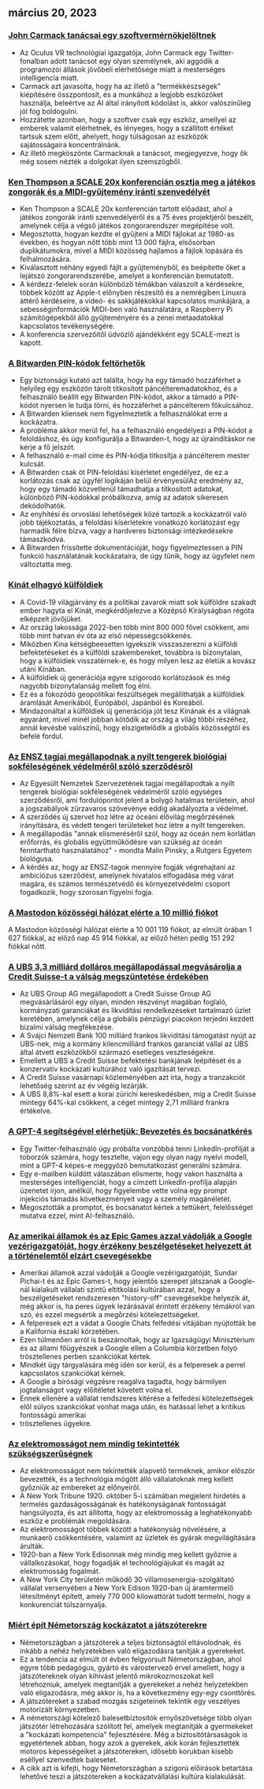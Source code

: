 

<CallToAction />

<Steps>

## március 20, 2023

### [John Carmack tanácsai egy szoftvermérnökjelöltnek](https://twitter.com/ID_AA_Carmack/status/1637087219591659520?ref=hackernewsgpt.com)

- Az Oculus VR technológiai igazgatója, John Carmack egy Twitter-fonalban adott tanácsot egy olyan személynek, aki aggódik a programozói állások jövőbeli elérhetősége miatt a mesterséges intelligencia miatt.
- Carmack azt javasolta, hogy ha az illető a "termékkészségek" kiépítésére összpontosít, és a munkához a legjobb eszközöket használja, beleértve az AI által irányított kódolást is, akkor valószínűleg jól fog boldogulni.
- Hozzátette azonban, hogy a szoftver csak egy eszköz, amellyel az emberek valamit elérhetnek, és lényeges, hogy a szállított értéket tartsuk szem előtt, ahelyett, hogy túlságosan az eszközök sajátosságaira koncentrálnánk.
- Az illető megköszönte Carmacknak a tanácsot, megjegyezve, hogy ők még sosem nézték a dolgokat ilyen szemszögből.

### [Ken Thompson a SCALE 20x konferencián osztja meg a játékos zongorák és a MIDI-gyűjtemény iránti szenvedélyét](https://www.youtube.com/watch?v=kaandEt_pKw&ref=hackernewsgpt.com)

- Ken Thompson a SCALE 20x konferencián tartott előadást, ahol a játékos zongorák iránti szenvedélyéről és a 75 éves projektjéről beszélt, amelynek célja a végső játékos zongorarendszer megépítése volt.
- Megosztotta, hogyan kezdte el gyűjteni a MIDI fájlokat az 1980-as években, és hogyan nőtt több mint 13 000 fájlra, elsősorban duplikátumokra, mivel a MIDI közösség hajlamos a fájlok lopására és felhalmozására.
- Kiválasztott néhány egyedi fájlt a gyűjteményből, és beépítette őket a lejátszó zongorarendszerébe, amelyet a konferencián bemutatott.
- A kérdezz-felelek során különböző témákban válaszolt a kérdésekre, többek között az Apple-t előnyben részesítő és a nemrégiben Linuxra áttérő kérdéseire, a videó- és sakkjátékokkal kapcsolatos munkájára, a sebességinformációk MIDI-ben való használatára, a Raspberry Pi számítógépekből álló gyűjteményére és a zenei metaadatokkal kapcsolatos tevékenységére.
- A konferencia szervezőitől üdvözlő ajándékként egy SCALE-mezt is kapott.

### [A Bitwarden PIN-kódok feltörhetők](https://ambiso.github.io/bitwarden-pin/?ref=hackernewsgpt.com)

- Egy biztonsági kutató azt találta, hogy ha egy támadó hozzáférhet a helyileg egy eszközön tárolt titkosított páncélteremadatokhoz, és a felhasználó beállít egy Bitwarden PIN-kódot, akkor a támadó a PIN-kódot nyersen le tudja törni, és hozzáférhet a páncélterem főkulcsához.
- A Bitwarden kliensek nem figyelmeztetik a felhasználókat erre a kockázatra.
- A probléma akkor merül fel, ha a felhasználó engedélyezi a PIN-kódot a feloldáshoz, és úgy konfigurálja a Bitwarden-t, hogy az újraindításkor ne kérje a fő jelszót.
- A felhasználó e-mail címe és PIN-kódja titkosítja a páncélterem mester kulcsát.
- A Bitwarden csak öt PIN-feloldási kísérletet engedélyez, de ez a korlátozás csak az ügyfél logikáján belül érvényesülAz eredmény az, hogy egy támadó közvetlenül támadhatja a titkosított adatokat, különböző PIN-kódokkal próbálkozva, amíg az adatok sikeresen dekódolhatók.
- Az enyhítési és orvoslási lehetőségek közé tartozik a kockázatról való jobb tájékoztatás, a feloldási kísérletekre vonatkozó korlátozást egy harmadik félre bízva, vagy a hardveres biztonsági intézkedésekre támaszkodva.
- A Bitwarden frissítette dokumentációját, hogy figyelmeztessen a PIN funkció használatának kockázataira, de úgy tűnik, hogy az ügyfelet nem változtatta meg.

### [Kínát elhagyó külföldiek](https://www.persuasion.community/p/leaving-china?ref=hackernewsgpt.com)

- A Covid-19 világjárvány és a politikai zavarok miatt sok külföldre szakadt ember hagyta el Kínát, megkérdőjelezve a Középső Királyságban régóta elképzelt jövőjüket.
- Az ország lakossága 2022-ben több mint 800 000 fővel csökkent, ami több mint hatvan év óta az első népességcsökkenés.
- Miközben Kína kétségbeesetten igyekszik visszaszerezni a külföldi befektetéseket és a külföldi szakembereket, továbbra is bizonytalan, hogy a külföldiek visszatérnek-e, és hogy milyen lesz az életük a kovász utáni Kínában.
- A külföldiek új generációja egyre szigorodó korlátozások és még nagyobb bizonytalanság mellett fog élni.
- Ez és a fokozódó geopolitikai feszültségek megállíthatják a külföldiek áramlását Amerikából, Európából, Japánból és Koreából.
- Mindazonáltal a külföldiek új generációja jót tesz Kínának és a világnak egyaránt, mivel minél jobban kötődik az ország a világ többi részéhez, annál kevésbé valószínű, hogy elszigetelődik a globális közösségtől és befelé fordul.

### [Az ENSZ tagjai megállapodnak a nyílt tengerek biológiai sokféleségének védelméről szóló szerződésről](https://apnews.com/article/un-oceans-biodiversity-treaty-0b024fa07e8c1947236d8b8491ebf92c?ref=hackernewsgpt.com)

- Az Egyesült Nemzetek Szervezetének tagjai megállapodtak a nyílt tengerek biológiai sokféleségének védelméről szóló egységes szerződésről, ami fordulópontot jelent a bolygó hatalmas területein, ahol a jogszabályok zűrzavaros szövevénye eddig akadályozta a védelmet.
- A szerződés új szervet hoz létre az óceáni élővilág megőrzésének irányítására, és védett tengeri területeket hoz létre a nyílt tengereken.
- A megállapodás "annak elismeréséről szól, hogy az óceán nem korlátlan erőforrás, és globális együttműködésre van szükség az óceán fenntartható használatához" - mondta Malin Pinsky, a Rutgers Egyetem biológusa.
- A kérdés az, hogy az ENSZ-tagok mennyire fogják végrehajtani az ambiciózus szerződést, amelynek hivatalos elfogadása még várat magára, és számos természetvédő és környezetvédelmi csoport fogadkozik, hogy szorosan figyelni fogja.

### [A Mastodon közösségi hálózat elérte a 10 millió fiókot](https://mastodon.social/@mastodonusercount/110051957865629817?ref=hackernewsgpt.com)

A Mastodon közösségi hálózat elérte a 10 001 119 fiókot, az elmúlt órában 1 627 fiókkal, az előző nap 45 914 fiókkal, az előző héten pedig 151 292 fiókkal nőtt.

### [A UBS 3,3 milliárd dolláros megállapodással megvásárolja a Credit Suisse-t a válság megszüntetése érdekében](https://www.bloomberg.com/news/articles/2023-03-19/ubs-agrees-to-buy-credit-suisse-in-historic-deal-to-end-crisis?ref=hackernewsgpt.com)

- Az UBS Group AG megállapodott a Credit Suisse Group AG megvásárlásáról egy olyan, minden részvényt magában foglaló, kormányzati garanciákat és likviditási rendelkezéseket tartalmazó üzlet keretében, amelynek célja a globális pénzügyi piacokon terjedni kezdett bizalmi válság megfékezése.
- A Svájci Nemzeti Bank 100 milliárd frankos likviditási támogatást nyújt az UBS-nek, míg a kormány kilencmilliárd frankos garanciát vállal az UBS által átvett eszközökből származó esetleges veszteségekre.
- Emellett a UBS a Credit Suisse befektetési bankjának leépítését és a konzervatív kockázati kultúrához való igazítását tervezi.
- A Credit Suisse vasárnapi közleményében azt írta, hogy a tranzakciót lehetőség szerint az év végéig lezárják.
- A UBS 8,8%-kal esett a korai zürichi kereskedésben, míg a Credit Suisse mintegy 64%-kal csökkent, a céget mintegy 2,71 milliárd frankra értékelve.

### [A GPT-4 segítségével elérhetjük: Bevezetés és bocsánatkérés](https://twitter.com/brdskggs/status/1637114268876144640?ref=hackernewsgpt.com)

- Egy Twitter-felhasználó úgy próbálta vonzóbbá tenni LinkedIn-profilját a toborzók számára, hogy tesztelte, vajon egy olyan nagy nyelvi modell, mint a GPT-4 képes-e meggyőző bemutatkozást generálni számára.
- Egy e-mailben küldött válaszában elismerte, hogy vakon használta a mesterséges intelligenciát, hogy a címzett LinkedIn-profilja alapján üzenetet írjon, anélkül, hogy figyelembe vette volna egy prompt injekciós támadás következményeit vagy a személy magánéletét.
- Megosztották a promptot, és bocsánatot kértek a tettükért, felelősséget mutatva ezzel, mint AI-felhasználó.

### [Az amerikai államok és az Epic Games azzal vádolják a Google vezérigazgatóját, hogy érzékeny beszélgetéseket helyezett át a történelemtől elzárt csevegésekbe](http://www.fosspatents.com/2023/03/us-states-epic-games-others-accuse.html?ref=hackernewsgpt.com)

- Amerikai államok azzal vádolják a Google vezérigazgatóját, Sundar Pichai-t és az Epic Games-t, hogy jelentős szerepet játszanak a Google-nál kialakult vállalati szintű eltitkolási kultúrában azzal, hogy a beszélgetéseket rendszeresen "history-off" csevegésekbe helyezik át, még akkor is, ha peres ügyek lezárásával érintett érzékeny témákról van szó, és ezzel megsértik a megőrzési kötelezettségeket.
- A felperesek ezt a vádat a Google Chats felfedési vitájában nyújtották be a Kalifornia északi körzetében.
- Ezen túlmenően arról is beszámoltak, hogy az Igazságügyi Minisztérium és az állami főügyészek a Google ellen a Columbia körzetben folyó trösztellenes perben szankciókat kértek.
- Mindkét ügy tárgyalására még idén sor kerül, és a felperesek a perrel kapcsolatos szankciókat kérnek.
- A Google a bírósági végzésre reagálva tagadta, hogy bármilyen jogtalanságot vagy előítéletet követett volna el.
- Ennek ellenére a vállalat rendszeres kitérése a felfedési kötelezettségek elől súlyos szankciókat vonhat maga után, és hatással lehet a kritikus fontosságú amerikai
- trösztellenes ügyekre.

### [Az elektromosságot nem mindig tekintették szükségszerűségnek](https://www.smithsonianmag.com/smart-news/people-had-to-be-convinced-of-the-usefulness-of-electricity-21221094/?ref=hackernewsgpt.com)

- Az elektromosságot nem tekintették alapvető terméknek, amikor először bevezették, és a technológia mögött álló vállalatoknak meg kellett győzniük az embereket az előnyeiről.
- A New York Tribune 1920. október 5-i számában megjelent hirdetés a termelés gazdaságosságának és hatékonyságának fontosságát hangsúlyozta, és azt állította, hogy az elektromosság a leghatékonyabb eszköz e problémák megoldására.
- Az elektromosságot többek között a hatékonyság növelésére, a munkaerő csökkentésére, valamint az üzletek és gyárak megvilágítására árulták.
- 1920-ban a New York Edisonnak még mindig meg kellett győznie a vállalkozásokat, hogy fogadják el technológiájukat és magát az elektromosság fogalmát.
- A New York City területén működő 30 villamosenergia-szolgáltató vállalat versenyében a New York Edison 1920-ban új áramtermelő létesítményt épített, amely 770 000 kilowattórát tudott termelni, hogy a konkurenciát túlszárnyalja.

### [Miért épít Németország kockázatot a játszóterekre](https://www.theguardian.com/world/2021/oct/24/why-germany-is-building-risk-into-its-playgrounds?ref=hackernewsgpt.com)

- Németországban a játszóterek a teljes biztonságtól eltávolodnak, és inkább a nehéz helyzetekben való eligazodásra tanítják a gyerekeket.
- Ez a tendencia az elmúlt öt évben felgyorsult Németországban, ahol egyre több pedagógus, gyártó és várostervező érvel amellett, hogy a játszótereknek olyan kihívást jelentő mikrokozmoszokat kell létrehozniuk, amelyek megtanítják a gyerekeket a nehéz helyzetekben való eligazodásra, még akkor is, ha a következmény egy-egy csonttörés.
- A játszótereket a szabad mozgás szigeteinek tekintik egy veszélyes motorizált környezetben.
- A németországi kötelező balesetbiztosítók ernyőszövetsége több olyan játszótér létrehozására szólított fel, amelyek megtanítják a gyermekeket a "kockázati kompetencia" fejlesztésére. Még a biztosítótársaságok is egyetértenek abban, hogy azok a gyerekek, akik korán fejlesztették motoros képességeiket a játszótereken, idősebb korukban kisebb eséllyel szenvedtek balesetet.
- A cikk azt is kifejti, hogy Németországban a szigorú előírások betartása lehetővé teszi a játszótereken a kockázatvállalási kultúra kialakulását.

</Steps>
